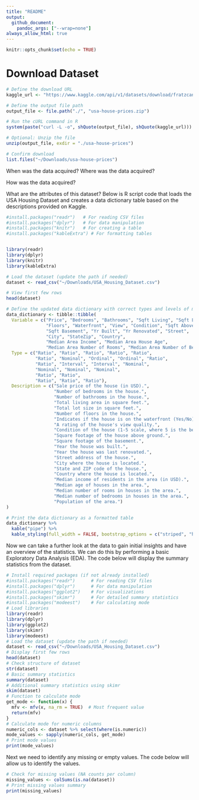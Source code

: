 ```yaml
---
title: "README"
output: 
  github_document:
    pandoc_args: ["--wrap=none"]
always_allow_html: true
---
```


```r
knitr::opts_chunk$set(echo = TRUE)
```

# Download Dataset
```r
# Define the download URL
kaggle_url <- "https://www.kaggle.com/api/v1/datasets/download/fratzcan/usa-house-prices"

# Define the output file path
output_file <- file.path("./", "usa-house-prices.zip")

# Run the cURL command in R
system(paste("curl -L -o", shQuote(output_file), shQuote(kaggle_url)))

# Optional: Unzip the file
unzip(output_file, exdir = "./usa-house-prices")

# Confirm download
list.files("~/Downloads/usa-house-prices")
```

When was the data acquired?
Where was the data acquired?

How was the data acquired?

What are the attributes of this dataset?
Below is R script code that loads the USA Housing Dataset and creates a data dictionary table based on the descriptions provided on Kaggle.
```r
#install.packages("readr")   # For reading CSV files
#install.packages("dplyr")   # For data manipulation
#install.packages("knitr")   # For creating a table
#install.packages("kableExtra") # For formatting tables


library(readr)
library(dplyr)
library(knitr)
library(kableExtra)

# Load the dataset (update the path if needed)
dataset <- read_csv("~/Downloads/USA_Housing_Dataset.csv")

# View first few rows
head(dataset)

# Define the updated data dictionary with correct types and levels of measurement
data_dictionary <- tibble::tibble(
  Variable = c("Price", "Bedrooms", "Bathrooms", "Sqft Living", "Sqft Lot", 
               "Floors", "Waterfront", "View", "Condition", "Sqft Above", 
               "Sqft Basement", "Yr Built", "Yr Renovated", "Street", 
               "City", "StateZip", "Country", 
               "Median Area Income", "Median Area House Age", 
               "Median Area Number of Rooms", "Median Area Number of Bedrooms", "Area Population"),
  Type = c("Ratio", "Ratio", "Ratio", "Ratio", "Ratio", 
           "Ratio", "Nominal", "Ordinal", "Ordinal", "Ratio", 
           "Ratio", "Interval", "Interval", "Nominal", 
           "Nominal", "Nominal", "Nominal", 
           "Ratio", "Ratio", 
           "Ratio", "Ratio", "Ratio"),
  Description = c("Sale price of the house (in USD).",
                  "Number of bedrooms in the house.",
                  "Number of bathrooms in the house.",
                  "Total living area in square feet.",
                  "Total lot size in square feet.",
                  "Number of floors in the house.",
                  "Indicates if the house is on the waterfront (Yes/No).",
                  "A rating of the house's view quality.",
                  "Condition of the house (1-5 scale, where 5 is the best).",
                  "Square footage of the house above ground.",
                  "Square footage of the basement.",
                  "Year the house was built.",
                  "Year the house was last renovated.",
                  "Street address of the house.",
                  "City where the house is located.",
                  "State and ZIP code of the house.",
                  "Country where the house is located.",
                  "Median income of residents in the area (in USD).",
                  "Median age of houses in the area.",
                  "Median number of rooms in houses in the area.",
                  "Median number of bedrooms in houses in the area.",
                  "Population of the area.")
)

# Print the data dictionary as a formatted table
data_dictionary %>%
  kable("pipe") %>%
  kable_styling(full_width = FALSE, bootstrap_options = c("striped", "hover"))
```

Now we can take a further look at the data to gain initial insights and have an overview of the statistics. 
We can do this by performing a basic Exploratory Data Analysis (EDA). The code below will display the summary statistics from the dataset.

```r
# Install required packages (if not already installed)
#install.packages("readr")      # For reading CSV files
#install.packages("dplyr")      # For data manipulation
#install.packages("ggplot2")    # For visualizations
#install.packages("skimr")      # For detailed summary statistics
#install.packages("modeest")    # For calculating mode
# Load libraries
library(readr)
library(dplyr)
library(ggplot2)
library(skimr)
library(modeest)
# Load the dataset (update the path if needed)
dataset <- read_csv("~/Downloads/USA_Housing_Dataset.csv")
# Display first few rows
head(dataset)
# Check structure of dataset
str(dataset)
# Basic summary statistics
summary(dataset)
# Additional summary statistics using skimr
skim(dataset)
# Function to calculate mode
get_mode <- function(x) {
  mfv <- mfv(x, na_rm = TRUE)  # Most frequent value
  return(mfv)
}
# Calculate mode for numeric columns
numeric_cols <- dataset %>% select(where(is.numeric))
mode_values <- sapply(numeric_cols, get_mode)
# Print mode values
print(mode_values)
```

Next we need to identify any missing or empty values. The code below will allow us to identify the values. 

```r
# Check for missing values (NA counts per column)
missing_values <- colSums(is.na(dataset))
# Print missing values summary
print(missing_values)
```





